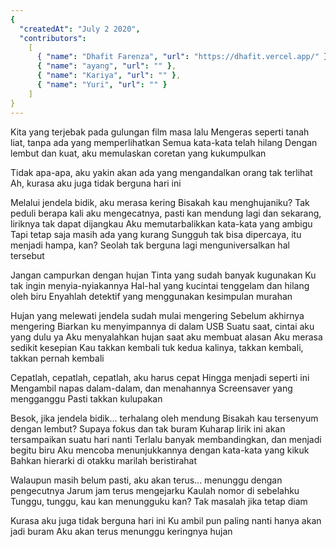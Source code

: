 ```yaml
---
{
  "createdAt": "July 2 2020",
  "contributors":
    [
      { "name": "Dhafit Farenza", "url": "https://dhafit.vercel.app/" },
      { "name": "ayang", "url": "" },
      { "name": "Kariya", "url": "" },
      { "name": "Yuri", "url": "" }
    ]
}
---
```


Kita yang terjebak pada gulungan film masa lalu
Mengeras seperti tanah liat, tanpa ada yang memperlihatkan
Semua kata-kata telah hilang
Dengan lembut dan kuat, aku memulaskan coretan yang kukumpulkan

Tidak apa-apa, aku yakin akan ada yang mengandalkan orang tak terlihat
Ah, kurasa aku juga tidak berguna hari ini

Melalui jendela bidik, aku merasa kering
Bisakah kau menghujaniku?
Tak peduli berapa kali aku mengecatnya, pasti kan mendung lagi
dan sekarang, liriknya tak dapat dijangkau
Aku memutarbalikkan kata-kata yang ambigu
Tapi tetap saja masih ada yang kurang
Sungguh tak bisa dipercaya, itu menjadi hampa, kan?
Seolah tak berguna lagi menguniversalkan hal tersebut

Jangan campurkan dengan hujan
Tinta yang sudah banyak kugunakan
Ku tak ingin menyia-nyiakannya
Hal-hal yang kucintai tenggelam dan hilang oleh biru
Enyahlah detektif yang menggunakan kesimpulan murahan

Hujan yang melewati jendela sudah mulai mengering
Sebelum akhirnya mengering
Biarkan ku menyimpannya di dalam USB
Suatu saat, cintai aku yang dulu ya
Aku menyalahkan hujan saat aku membuat alasan
Aku merasa sedikit kesepian
Kau takkan kembali tuk kedua kalinya, takkan kembali, takkan pernah kembali

Cepatlah, cepatlah, cepatlah, aku harus cepat
Hingga menjadi seperti ini
Mengambil napas dalam-dalam, dan menahannya
Screensaver yang mengganggu
Pasti takkan kulupakan

Besok, jika jendela bidik...
terhalang oleh mendung
Bisakah kau tersenyum dengan lembut?
Supaya fokus dan tak buram
Kuharap lirik ini akan tersampaikan suatu hari nanti
Terlalu banyak membandingkan, dan menjadi begitu biru
Aku mencoba menunjukkannya dengan kata-kata yang kikuk
Bahkan hierarki di otakku
marilah beristirahat

Walaupun masih belum pasti, aku akan terus...
menunggu dengan pengecutnya
Jarum jam terus mengejarku
Kaulah nomor di sebelahku
Tunggu, tunggu, kau kan menungguku kan?
Tak masalah jika tetap diam

Kurasa aku juga tidak berguna hari ini
Ku ambil pun paling nanti hanya akan jadi buram
Aku akan terus menunggu keringnya hujan

